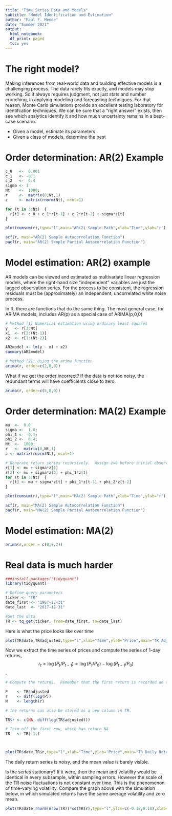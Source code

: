 ```yaml
---
title: "Time Series Data and Models"
subtitle: "Model Identification and Estimation"
author: "Paul F. Mende"
date: "Summer 2021"
output: 
  html_notebook:
  df_print: paged
  toc: yes
---
```


# The right model?

Making inferences from real-world data and building effective models is a challenging process.  The data rarely fits exactly, and models may stop working.  So it always requires judgment, not just stats and number crunching, in applying modeling and forecasting techniques.   For that reason, Monte Carlo simulations provide an excellent testing laboratory for identifcation techniques.  We can be sure that a "right answer" exists, then see which analytics identify it and how much uncertainty remains in a best-case scenario.

- Given a model, estimate its parameters
- Given a class of models, determine the best


# Order determination:  AR(2) Example


```r
c_0   <-  0.001 
c_1   <- -0.1
c_2   <-  0.4
sigma <- 1
Nt    <-  1000; 
r     <-  matrix(0,Nt,1)
z     <- matrix(rnorm(Nt), ncol=1)

for (t in 3:Nt)  {
  r[t] <- c_0 + c_1*r[t-1] + c_2*r[t-2] + sigma*z[t]
}

plot(cumsum(r),type="l",main="AR(2) Sample Path",xlab="Time",ylab="r");grid()

acf(r, main="AR(2) Sample Autocorrelation Function")
pacf(r, main="AR(2) Sample Partial Autocorrelation Function")

```
# Model estimation: AR(2) example

AR models can be viewed and estimated as multivariate linear regression models, where the right-hand size "independent" variables are just the lagged observation series.  For the process to be consistent, the regression residuals must be (approximately) an independent, uncorrelated white noise process.

In R, there are functions that do the same thing.  The most general case, for ARIMA models, includes AR(p) as a special case of ARIMA(p,0,0)

```r
# Method (1) Numerical estimation using ordinary least squares
y   <- r[3:Nt]
x1  <- r[2:(Nt-1)]
x2  <- r[1:(Nt-2)]

AR2model <- lm(y ~ x1 + x2)
summary(AR2model)

# Method (2): Using the arima function
arima(r, order=c(2,0,0))
```

What if we get the order incorrect?  If the data is not too noisy, the redundant terms will have coefficients close to zero.

```r
arima(r, order=c(5,0,0))
```



# Order determination:  MA(2) Example


```r
mu  <-  0.0
sigma <-  1.0; 
phi_1 <- -0.1; 
phi_2 <-  0.4; 
Nt  <-  1000; 
r   <-  matrix(0,Nt,1)
z <- matrix(rnorm(Nt), ncol=1)

# Generate return series recursively.  Assign z=0 before initial observation to bootstrap.
r[1] <- mu + sigma*z[1]
r[2] <- mu + sigma*z[2] + phi_1*z[1]
for (t in 3:Nt)  {
  r[t] <- mu + sigma*z[t] + phi_1*z[t-1] + phi_2*z[t-2]
}

plot(cumsum(r),type="l",main="MA(2) Sample Path",xlab="Time",ylab="r");grid()

acf(r, main="MA(2) Sample Autocorrelation Function")
pacf(r, main="MA(2) Sample Partial Autocorrelation Function")

```
# Model estimation:  MA(2)

```r
arima(r,order = c(0,0,2))
```

# Real data is much harder

```r

###install.packages("tidyquant")
library(tidyquant)

# Define query parameters
ticker <- "TR"
date_first <- "1987-12-31"
date_last  <- "2017-12-31"

#Get the data
TR <- tq_get(ticker, from=date_first, to=date_last)

```


Here is what the price looks like over time

```r
plot(TR$date,TR$adjusted,type="l",xlab="Time",ylab="Price",main="TR Adjusted Price 1988-2017");grid()
```


Now we extract the time series of prices and compute the series of 1-day returns, 
$$r_t = \log(P_t/P_{t-1}) = \log(P_t/P_0) - \log(P_{t-1}/P_0)$$ .

```r

# Compute the returns.  Remember that the first return is recorded on the second trade date. That's why we retrieve prices before the first trade date of interest.

P    <- TR$adjusted
r    <- diff(log(P))
N    <- length(r)

# The returns can also be stored as a new column in TR.  

TR$r <- c(NA, diff(log(TR$adjusted)))

# Trim off the first row, which has return NA
TR   <- TR[-1,]



plot(TR$date,TR$r,type="l",xlab="Time",ylab="Price",main="TR Daily Returns 1988-2017");grid()
```

The daily return series is noisy, and the mean value is barely visible.  

Is the series stationary?  If it were, then the mean and volatility would be identical in every subsample, within sampling errors.  However the scale of the TR noise fluctuations is not constant over time.  This is the phenomenon of time-varying volatility.  Compare the graph above with the simulation below, in which simulated returns have the same average volatility and zero mean.

```r
plot(TR$date,rnorm(nrow(TR))*sd(TR$r),type="l",ylim=c(-0.18,0.18),xlab="Time",ylab="Price",main="White Noise Process with TR Volatility");grid()
```


